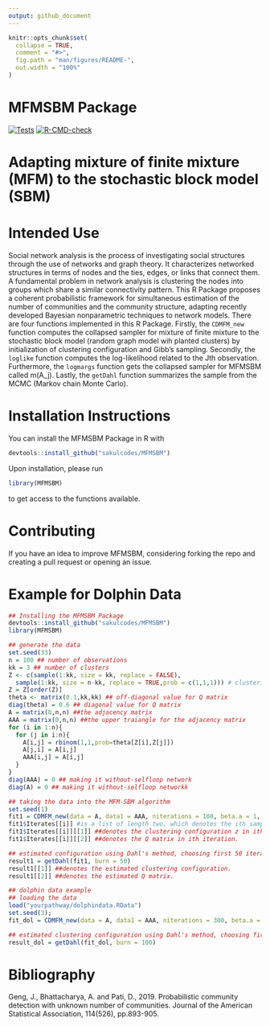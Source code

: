 ```yaml
---
output: github_document
---
```


<!-- README.md is generated from README.Rmd. Please edit that file -->

```r
knitr::opts_chunk$set(
  collapse = TRUE,
  comment = "#>",
  fig.path = "man/figures/README-",
  out.width = "100%"
)
```

# MFMSBM Package
<!-- badges: start -->
[![Tests](https://github.com/sakulcodes/MFMSBM/actions/workflows/test-coverage.yaml/badge.svg)](https://github.com/sakulcodes/MFMSBM/blob/main/.github/workflows/test-coverage.yaml)
[![R-CMD-check](https://github.com/sakulcodes/MFMSBM/actions/workflows/R-CMD-check.yaml/badge.svg)](https://github.com/sakulcodes/MFMSBM/blob/main/.github/workflows/R-CMD-check.yaml)
<!-- badges: end -->

# Adapting mixture of finite mixture (MFM) to the stochastic block model (SBM) 
# Intended Use
Social network analysis is the process of investigating social structures through the use of networks and graph theory. It characterizes networked structures in terms of nodes and the ties, edges, or links that connect them. A fundamental problem in network analysis is clustering the nodes into groups which share a similar connectivity pattern. This R Package proposes a coherent probabilistic framework for simultaneous estimation of the number of communities and the community structure, adapting recently developed Bayesian nonparametric techniques to network models. There are four functions implemented in this R Package. Firstly, the `CDMFM_new` function computes the collapsed sampler for mixture of finite mixture to the stochastic block model (random graph model wih planted clusters) by initialization of clustering configuration and Gibb’s sampling. Secondly, the `loglike` function computes the log-likelihood related to the Jth observation. Furthermore, the `logmargs` function gets the collapsed sampler for MFMSBM called m(A_j). Lastly, the `getDahl` function summarizes the sample from the MCMC (Markov chain Monte Carlo).

# Installation Instructions
You can install the MFMSBM Package in R with
```r
devtools::install_github("sakulcodes/MFMSBM")
```
Upon installation, please run
```r
library(MFMSBM)
```
to get access to the functions available.

# Contributing
If you have an idea to improve MFMSBM, considering forking the repo and creating a pull request or opening an issue.

# Example for Dolphin Data
```r
## Installing the MFMSBM Package
devtools::install_github("sakulcodes/MFMSBM")
library(MFMSBM)

## generate the data
set.seed(33)
n = 100 ## number of observations
kk = 3 ## number of clusters
Z <- c(sample(1:kk, size = kk, replace = FALSE),
  sample(1:kk, size = n-kk, replace = TRUE,prob = c(1,1,1))) # clustering configuration
Z = Z[order(Z)]
theta <- matrix(0.1,kk,kk) ## off-diagonal value for Q matrix
diag(theta) = 0.6 ## diagonal value for Q matrix
A = matrix(0,n,n) ##the adjacency matrix
AAA = matrix(0,n,n) ##the upper traiangle for the adjacency matrix
for (i in 1:n){
  for (j in i:n){
    A[i,j] = rbinom(1,1,prob=theta[Z[i],Z[j]])
    A[j,i] = A[i,j]
    AAA[i,j] = A[i,j]
  }
}
diag(AAA) = 0 ## making it without-selfloop network
diag(A) = 0 ## making it without-selfloop networkk

## taking the data into the MFM-SBM algorithm
set.seed(1)
fit1 = CDMFM_new(data = A, data1 = AAA, niterations = 100, beta.a = 1, beta.b = 1, GAMMA=1, LAMBDA = 1, initNClusters = 9)
fit1$Iterates[[i]] #is a list of length two, which denotes the ith sample in MCMC output. 
fit1$Iterates[[i]][[1]] ##denotes the clustering configuration z in ith iteration.
fit1$Iterates[[i]][[2]] ##denotes the Q matrix in ith iteration.

## estimated configuration using Dahl's method, choosing first 50 iterations in MCMC as burn-in
result1 = getDahl(fit1, burn = 50)
result1[[1]] ##denotes the estimated clustering configuration.
result1[[2]] ##denotes the estimated Q matrix.

## dolphin data example
## loading the data
load("yourpathway/dolphindata.RData")
set.seed(3); 
fit_dol = CDMFM_new(data = A, data1 = AAA, niterations = 300, beta.a = 2, beta.b = 2, GAMMA=1,LAMBDA = 1,initNClusters=ceiling(runif(1,1,10)))

## estimated clustering configuration using Dahl's method, choosing first 100 iterations in MCMC as burn-in
result_dol = getDahl(fit_dol, burn = 100)
```

# Bibliography
Geng, J., Bhattacharya, A. and Pati, D., 2019. Probabilistic community detection with unknown number of communities. Journal of the American Statistical Association, 114(526), pp.893-905.
